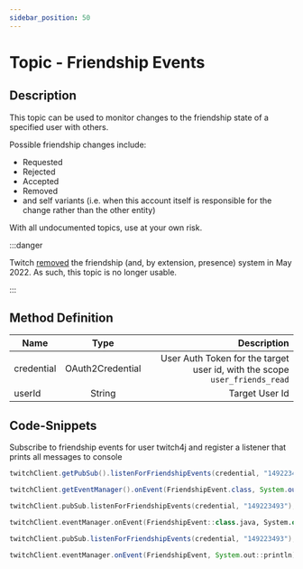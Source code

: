 ```yaml
---
sidebar_position: 50
---
```



# Topic - Friendship Events

## Description

This topic can be used to monitor changes to the friendship state of a specified user with others.

Possible friendship changes include:
* Requested
* Rejected
* Accepted
* Removed
* and self variants (i.e. when this account itself is responsible for the change rather than the other entity)

With all undocumented topics, use at your own risk.

:::danger

Twitch [removed](https://help.twitch.tv/s/article/how-to-use-the-friends-feature?language=en_US) the friendship (and, by extension, presence) system in May 2022.
As such, this topic is no longer usable.

:::

## Method Definition

| Name          | Type      | Description  |
| ------------- |:---------:| -----------------:|
| credential | OAuth2Credential | User Auth Token for the target user id, with the scope `user_friends_read` |
| userId | String | Target User Id |

## Code-Snippets

Subscribe to friendship events for user twitch4j and register a listener that prints all messages to console

<Tabs groupId="code">
<TabItem value="java" label="Java">

```java
twitchClient.getPubSub().listenForFriendshipEvents(credential, "149223493");

twitchClient.getEventManager().onEvent(FriendshipEvent.class, System.out::println);
```

</TabItem>
<TabItem value="kotlin" label="Kotlin">

```kotlin
twitchClient.pubSub.listenForFriendshipEvents(credential, "149223493");

twitchClient.eventManager.onEvent(FriendshipEvent::class.java, System.out::println)
```

</TabItem>
<TabItem value="groovy" label="Groovy">

```groovy
twitchClient.pubSub.listenForFriendshipEvents(credential, "149223493");

twitchClient.eventManager.onEvent(FriendshipEvent, System.out::println)
```

</TabItem>
</Tabs>
